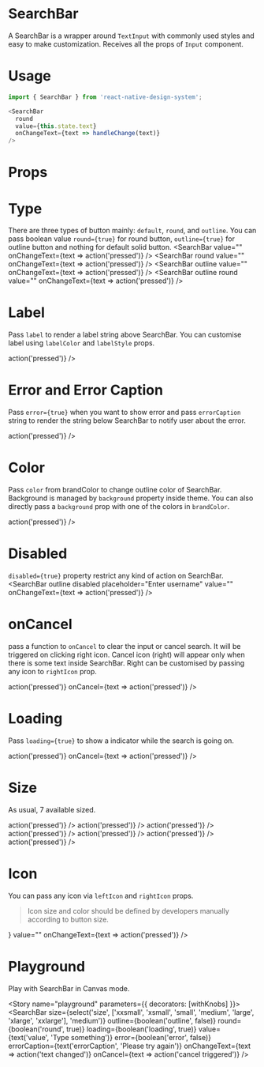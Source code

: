 
<Meta title="Design System|SearchBar" component={SearchBar} />

# SearchBar
A SearchBar is a wrapper around `TextInput` with commonly used styles and easy to make customization. Receives all the props of `Input` component.

# Usage
```js
import { SearchBar } from 'react-native-design-system';

<SearchBar
  round
  value={this.state.text}
  onChangeText={text => handleChange(text)}
/>
```

# Props
<!-- This is just a workaround to pass proptypes to storybook as it is not supported with forwardRef -->
<Props of={SearchBarForStory} />

# Type
There are three types of button mainly: `default`, `round`, and `outline`. You can pass boolean value `round={true}` for round button, `outline={true}` for outline button and nothing for default solid button.
<Preview>
  <Story name="type">
    <Stack>
      <SearchBar
        value=""
        onChangeText={text => action('pressed')}
      />
      <SearchBar
        round
        value=""
        onChangeText={text => action('pressed')}
      />
      <SearchBar
        outline
        value=""
        onChangeText={text => action('pressed')}
      />
      <SearchBar
        outline
        round
        value=""
        onChangeText={text => action('pressed')}
      />
    </Stack>
  </Story>
</Preview>

# Label
Pass `label` to render a label string above SearchBar. You can customise label using `labelColor` and `labelStyle` props.

<Preview>
  <Story name="label">
    <SearchBar
        outline
        label="Username"
        placeholder="Enter Username"
        value=""
        onChangeText={text => action('pressed')}
      />
  </Story>
</Preview>

# Error and Error Caption
Pass `error={true}` when you want to show error and pass `errorCaption` string to render the string below SearchBar to notify user about the error.

<Preview>
  <Story name="error">
    <SearchBar
        outline
        error={true}
        value=""
        errorCaption="Please try again"
        onChangeText={text => action('pressed')}
      />
  </Story>
</Preview>

# Color
Pass `color` from brandColor to change outline color of SearchBar. Background is managed by `background` property inside theme. You can also directly pass a `background` prop with one of the colors in `brandColor`.

<Preview>
  <Story name="color">
    <SearchBar
        outline
        color="secondary"
        placeholder="Enter username"
        value=""
        onChangeText={text => action('pressed')}
      />
  </Story>
</Preview>

# Disabled
`disabled={true}` property restrict any kind of action on SearchBar.
<Preview>
  <Story name="disabled">
    <SearchBar
      outline
      disabled
      placeholder="Enter username"
      value=""
      onChangeText={text => action('pressed')}
    />
  </Story>
</Preview>

# onCancel
pass a function to `onCancel` to clear the input or cancel search. It will be triggered on clicking right icon. Cancel icon (right) will appear only when there is some text inside SearchBar. Right can be customised by passing any icon to `rightIcon` prop.

<Preview>
  <Story name="onCancel">
    <SearchBar
      outline
      value="I typed something..."
      onChangeText={text => action('pressed')}
      onCancel={text => action('pressed')}
    />
  </Story>
</Preview>

# Loading
Pass `loading={true}` to show a indicator while the search is going on.

<Preview>
  <Story name="loading">
    <SearchBar
      round
      value="Searching for something..."
      loading={true}
      onChangeText={text => action('pressed')}
      onCancel={text => action('pressed')}
    />
  </Story>
</Preview>

# Size 
As usual, 7 available sized.

<Preview>
  <Story name="size">
    <Stack>
      <SearchBar
        outline
        size="xxsmall"
        placeholder="Enter username"
        value=""
        loading
        onChangeText={text => action('pressed')}
      />
      <SearchBar
        outline
        size="xsmall"
        placeholder="Enter username"
        value=""
        loading
        onChangeText={text => action('pressed')}
      />
      <SearchBar
        outline
        size="small"
        placeholder="Enter username"
        value=""
        loading
        onChangeText={text => action('pressed')}
      />
      <SearchBar
        outline
        size="medium"
        placeholder="Enter username"
        value=""
        loading
        onChangeText={text => action('pressed')}
      />
      <SearchBar
        outline
        size="large"
        placeholder="Enter username"
        value=""
        loading
        onChangeText={text => action('pressed')}
      />
      <SearchBar
        outline
        size="xlarge"
        placeholder="Enter username"
        value=""
        loading
        onChangeText={text => action('pressed')}
      />
      <SearchBar
        outline
        size="xxlarge"
        placeholder="Enter username"
        value=""
        loading
        onChangeText={text => action('pressed')}
      />
    </Stack>
  </Story>
</Preview>

# Icon
You can pass any icon via `leftIcon` and `rightIcon` props.
> Icon size and color should be defined by developers manually according to button size.

<Preview>
  <Story name="icon">
    <SearchBar
        outline
        placeholder="Search for location"
        leftIcon={
          <Feather
            name="crosshair"
            size={22}
            color="grey" 
          />
        }
        value=""
        onChangeText={text => action('pressed')}
      />
  </Story>
</Preview>

# Playground
Play with SearchBar in Canvas mode.

<Story name="playground" parameters={{ decorators: [withKnobs] }}>
  <SearchBar
    size={select('size', ['xxsmall', 'xsmall', 'small', 'medium', 'large', 'xlarge', 'xxlarge'], 'medium')}
    outline={boolean('outline', false)}
    round={boolean('round', true)}
    loading={boolean('loading', true)}
    value={text('value', 'Type something')}
    error={boolean('error', false)}
    errorCaption={text('errorCaption', 'Please try again')}
    onChangeText={text => action('text changed')}
    onCancel={text => action('cancel triggered')}
  />
</Story>